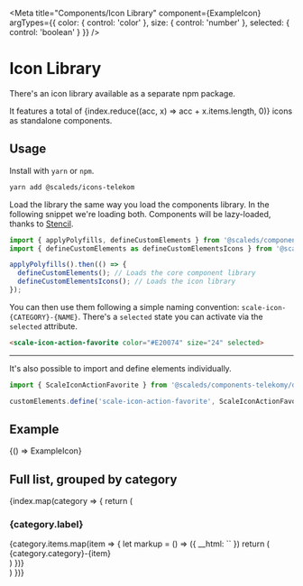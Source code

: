 
<Meta
  title="Components/Icon Library"
  component={ExampleIcon}
  argTypes={{
    color: { control: 'color' },
    size: { control: 'number' },
    selected: { control: 'boolean' }
  }}
/>

# Icon Library

There's an icon library available as a separate npm package.

<p>It features a total of {index.reduce((acc, x) => acc + x.items.length, 0)} icons as standalone components.</p>

## Usage

Install with `yarn` or `npm`.

```bash
yarn add @scaleds/icons-telekom
```

Load the library the same way you load the components library. In the following snippet we're loading both. Components will be lazy-loaded, thanks to [Stencil](https://stenciljs.com/).

```js
import { applyPolyfills, defineCustomElements } from '@scaleds/components-telekom/loader';
import { defineCustomElements as defineCustomElementsIcons } from '@scaleds/icons-telekom/loader';

applyPolyfills().then(() => {
  defineCustomElements(); // Loads the core component library
  defineCustomElementsIcons(); // Loads the icon library
});
```

You can then use them following a simple naming convention: `scale-icon-{CATEGORY}-{NAME}`. There's a `selected` state you can activate via the `selected` attribute.

```html
<scale-icon-action-favorite color="#E20074" size="24" selected>
```

---

It's also possible to import and define elements individually.

```js
import { ScaleIconActionFavorite } from '@scaleds/components-telekomy/dist/custom-elements';

customElements.define('scale-icon-action-favorite', ScaleIconActionFavorite);
```

## Example

<Canvas withSource="none">
  <Story name="Example" args={{ color: '#E20074', selected: true, size: 24 }}>
    {() => ExampleIcon}
  </Story>
</Canvas>

<ArgsTable story="Example" />

## Full list, grouped by category

<div style={{ marginTop: 16 }}>
  {index.map(category => {
    return (
      <div key={category.category}>
        <h3>{category.label}</h3>
        <div style={{
          display: 'grid',
          gridTemplateColumns: 'repeat(auto-fill, minmax(240px, 1fr))',
          gap: 16,
          marginTop: 32
        }}>
          {category.items.map(item => {
            let markup = () => ({
              __html: `<scale-icon-${category.category}-${item} />`
            })
            return (
              <div key={item}>
                <span>
                  <span style={{ color: '#7C7C7C' }}>{category.category}-</span>{item}
                </span>
                <Canvas mdxSource={markup().__html}>
                  <span dangerouslySetInnerHTML={markup()}></span>
                </Canvas>
              </div>
            )
          })}
        </div>
      </div>
    )
  })}
</div>
